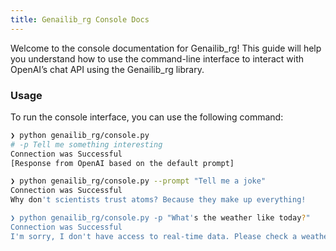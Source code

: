 ```yaml
---
title: Genailib_rg Console Docs
---
```


Welcome to the console documentation for Genailib_rg! This guide will help you understand how to use the command-line interface to interact with OpenAI's chat API using the Genailib_rg library.

### Usage

To run the console interface, you can use the following command:

```bash
❯ python genailib_rg/console.py
# -p Tell me something interesting
Connection was Successful
[Response from OpenAI based on the default prompt]

❯ python genailib_rg/console.py --prompt "Tell me a joke"
Connection was Successful
Why don't scientists trust atoms? Because they make up everything!

❯ python genailib_rg/console.py -p "What's the weather like today?"
Connection was Successful
I'm sorry, I don't have access to real-time data. Please check a weather service.
```
